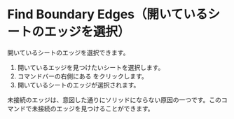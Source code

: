 
<Reference shortcut="" command="Find Boundary Edges" button="Right of Command Bar" />

# Find Boundary Edges（開いているシートのエッジを選択）

開いているシートのエッジを選択できます。

1. 開いているエッジを見つけたいシートを選択します。
2. コマンドバーの右側にある <ButtonIcon type="button-find-boundary-edges" /> をクリックします。
3. 開いているシートのエッジが選択されます。

<Callout type="info" emoji="💡">
未接続のエッジは、意図した通りにソリッドにならない原因の一つです。このコマンドで未接続のエッジを見つけることができます。
</Callout>



